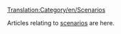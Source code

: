 [[Translation:Category/en/Scenarios]]


Articles relating to [[en/Archive/Manual/Scenario|scenarios]] are here.